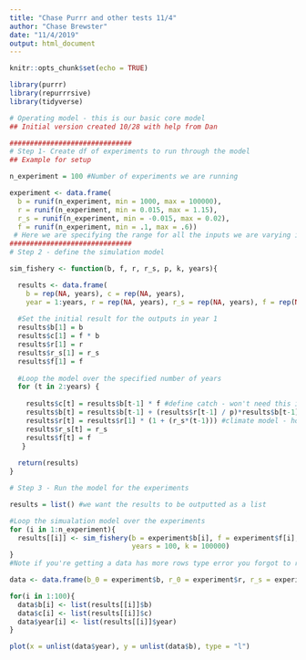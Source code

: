 ```yaml
---
title: "Chase Purrr and other tests 11/4"
author: "Chase Brewster"
date: "11/4/2019"
output: html_document
---
```


```r
knitr::opts_chunk$set(echo = TRUE)

library(purrr)
library(repurrrsive)
library(tidyverse)
```

```r
# Operating model - this is our basic core model
## Initial version created 10/28 with help from Dan

##############################
# Step 1- Create df of experiments to run through the model
## Example for setup

n_experiment = 100 #Number of experiments we are running

experiment <- data.frame(
  b = runif(n_experiment, min = 1000, max = 100000),
  r = runif(n_experiment, min = 0.015, max = 1.15),
  r_s = runif(n_experiment, min = -0.015, max = 0.02),
  f = runif(n_experiment, min = .1, max = .6))
 # Here we are specifying the range for all the inputs we are varying in this model run
##############################
# Step 2 - define the simulation model

sim_fishery <- function(b, f, r, r_s, p, k, years){

  results <- data.frame(
    b = rep(NA, years), c = rep(NA, years), 
    year = 1:years, r = rep(NA, years), r_s = rep(NA, years), f = rep(NA, years)) #Setup the results dataframe where the outputs will be writen for however many years our experiment is running
  
  #Set the initial result for the outputs in year 1
  results$b[1] = b
  results$c[1] = f * b
  results$r[1] = r
  results$r_s[1] = r_s
  results$f[1] = f
  
  #Loop the model over the specified number of years
  for (t in 2:years) {
    
    results$c[t] = results$b[t-1] * f #define catch - won't need this if using the climate ready management below
    results$b[t] = results$b[t-1] + (results$r[t-1] / p)*results$b[t-1]*(1 - ((results$b[t-1]/k) ^ p))-results$c[t]#operating model-PT
    results$r[t] = results$r[1] * (1 + (r_s*(t-1))) #climate model - how does r change with climate change in each year
    results$r_s[t] = r_s
    results$f[t] = f
   } 
  
  return(results)
}

# Step 3 - Run the model for the experiments 

results = list() #we want the results to be outputted as a list

#Loop the simualation model over the experiments
for (i in 1:n_experiment){
  results[[i]] <- sim_fishery(b = experiment$b[i], f = experiment$f[i], r = experiment$r[i], r_s = experiment$r_s[i], p = 0.2,
                              years = 100, k = 100000)
}
#Note if you're getting a data has more rows type error you forgot to run the results = list() command first 

data <- data.frame(b_0 = experiment$b, r_0 = experiment$r, r_s = experiment$r_s, f = experiment$f) 

for(i in 1:100){
  data$b[i] <- list(results[[i]]$b)
  data$c[i] <- list(results[[i]]$c)
  data$year[i] <- list(results[[i]]$year)
}

plot(x = unlist(data$year), y = unlist(data$b), type = "l")



```


```r




```

